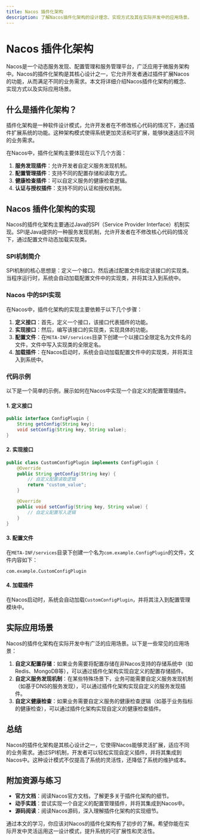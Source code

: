 ```yaml
---
title: Nacos 插件化架构
description: 了解Nacos插件化架构的设计理念、实现方式及其在实际开发中的应用场景。
---
```


# Nacos 插件化架构

Nacos是一个动态服务发现、配置管理和服务管理平台，广泛应用于微服务架构中。Nacos的插件化架构是其核心设计之一，它允许开发者通过插件扩展Nacos的功能，从而满足不同的业务需求。本文将详细介绍Nacos插件化架构的概念、实现方式以及实际应用场景。

## 什么是插件化架构？

插件化架构是一种软件设计模式，允许开发者在不修改核心代码的情况下，通过插件扩展系统的功能。这种架构模式使得系统更加灵活和可扩展，能够快速适应不同的业务需求。

在Nacos中，插件化架构主要体现在以下几个方面：

1. **服务发现插件**：允许开发者自定义服务发现机制。
2. **配置管理插件**：支持不同的配置存储和读取方式。
3. **健康检查插件**：可以自定义服务的健康检查逻辑。
4. **认证与授权插件**：支持不同的认证和授权机制。

## Nacos 插件化架构的实现

Nacos的插件化架构主要通过Java的SPI（Service Provider Interface）机制实现。SPI是Java提供的一种服务发现机制，允许开发者在不修改核心代码的情况下，通过配置文件动态加载实现类。

### SPI机制简介

SPI机制的核心思想是：定义一个接口，然后通过配置文件指定该接口的实现类。当程序运行时，系统会自动加载配置文件中的实现类，并将其注入到系统中。

### Nacos 中的SPI实现

在Nacos中，插件化架构的实现主要依赖于以下几个步骤：

1. **定义接口**：首先，定义一个接口，该接口代表插件的功能。
2. **实现接口**：然后，编写该接口的实现类，实现具体的功能。
3. **配置文件**：在`META-INF/services`目录下创建一个以接口全限定名为文件名的文件，文件中写入实现类的全限定名。
4. **加载插件**：在Nacos启动时，系统会自动加载配置文件中的实现类，并将其注入到系统中。

### 代码示例

以下是一个简单的示例，展示如何在Nacos中实现一个自定义的配置管理插件。

#### 1. 定义接口

```java
public interface ConfigPlugin {
    String getConfig(String key);
    void setConfig(String key, String value);
}
```

#### 2. 实现接口

```java
public class CustomConfigPlugin implements ConfigPlugin {
    @Override
    public String getConfig(String key) {
        // 自定义配置读取逻辑
        return "custom_value";
    }

    @Override
    public void setConfig(String key, String value) {
        // 自定义配置写入逻辑
    }
}
```

#### 3. 配置文件

在`META-INF/services`目录下创建一个名为`com.example.ConfigPlugin`的文件，文件内容如下：

```
com.example.CustomConfigPlugin
```

#### 4. 加载插件

在Nacos启动时，系统会自动加载`CustomConfigPlugin`，并将其注入到配置管理模块中。

## 实际应用场景

Nacos的插件化架构在实际开发中有广泛的应用场景。以下是一些常见的应用场景：

1. **自定义配置存储**：如果业务需要将配置存储在非Nacos支持的存储系统中（如Redis、MongoDB等），可以通过插件化架构实现自定义的配置存储插件。
2. **自定义服务发现机制**：在某些特殊场景下，业务可能需要自定义服务发现机制（如基于DNS的服务发现），可以通过插件化架构实现自定义的服务发现插件。
3. **自定义健康检查**：如果业务需要自定义服务的健康检查逻辑（如基于业务指标的健康检查），可以通过插件化架构实现自定义的健康检查插件。

## 总结

Nacos的插件化架构是其核心设计之一，它使得Nacos能够灵活扩展，适应不同的业务需求。通过SPI机制，开发者可以轻松实现自定义插件，并将其集成到Nacos中。这种设计模式不仅提高了系统的灵活性，还降低了系统的维护成本。

## 附加资源与练习

- **官方文档**：阅读Nacos官方文档，了解更多关于插件化架构的细节。
- **动手实践**：尝试实现一个自定义的配置管理插件，并将其集成到Nacos中。
- **源码阅读**：阅读Nacos源码，深入理解插件化架构的实现细节。

通过本文的学习，你应该对Nacos的插件化架构有了初步的了解。希望你能在实际开发中灵活运用这一设计模式，提升系统的可扩展性和灵活性。